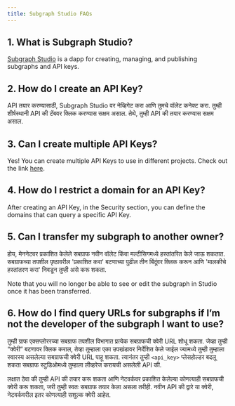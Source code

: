 ```yaml
---
title: Subgraph Studio FAQs
---
```


## 1. What is Subgraph Studio?

[Subgraph Studio](https://thegraph.com/studio/) is a dapp for creating, managing, and publishing subgraphs and API keys.

## 2. How do I create an API Key?

API तयार करण्यासाठी, Subgraph Studio वर नेव्हिगेट करा आणि तुमचे वॉलेट कनेक्ट करा. तुम्ही शीर्षस्थानी API की टॅबवर क्लिक करण्यास सक्षम असाल. तेथे, तुम्ही API की तयार करण्यास सक्षम असाल.

## 3. Can I create multiple API Keys?

Yes! You can create multiple API Keys to use in different projects. Check out the link [here](https://thegraph.com/studio/apikeys/).

## 4. How do I restrict a domain for an API Key?

After creating an API Key, in the Security section, you can define the domains that can query a specific API Key.

## 5. Can I transfer my subgraph to another owner?

होय, मेननेटवर प्रकाशित केलेले सबग्राफ नवीन वॉलेट किंवा मल्टीसिगमध्ये हस्तांतरित केले जाऊ शकतात. सबग्राफच्या तपशील पृष्ठावरील 'प्रकाशित करा' बटणाच्या पुढील तीन बिंदूंवर क्लिक करून आणि 'मालकीचे हस्तांतरण करा' निवडून तुम्ही असे करू शकता.

Note that you will no longer be able to see or edit the subgraph in Studio once it has been transferred.

## 6. How do I find query URLs for subgraphs if I’m not the developer of the subgraph I want to use?

तुम्ही ग्राफ एक्सप्लोररच्या सबग्राफ तपशील विभागात प्रत्येक सबग्राफची क्वेरी URL शोधू शकता. जेव्हा तुम्ही “क्वेरी” बटणावर क्लिक कराल, तेव्हा तुम्हाला एका उपखंडावर निर्देशित केले जाईल ज्यामध्ये तुम्ही तुम्हाला स्वारस्य असलेल्या सबग्राफची क्वेरी URL पाहू शकता. त्यानंतर तुम्ही `<api_key>` प्लेसहोल्डर बदलू शकता सबग्राफ स्टुडिओमध्ये तुम्हाला लीव्हरेज करायची असलेली API की.

लक्षात ठेवा की तुम्ही API की तयार करू शकता आणि नेटवर्कवर प्रकाशित केलेल्या कोणत्याही सबग्राफची क्वेरी करू शकता, जरी तुम्ही स्वतः सबग्राफ तयार केला असला तरीही. नवीन API की द्वारे या क्वेरी, नेटवर्कवरील इतर कोणत्याही सशुल्क क्वेरी आहेत.
